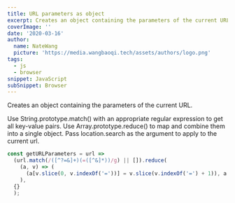```yaml
---
title: URL parameters as object
excerpt: Creates an object containing the parameters of the current URL.
coverImage: ''
date: '2020-03-16'
author:
  name: NateWang
  picture: 'https://media.wangbaoqi.tech/assets/authors/logo.png'
tags:
  - js
  - browser
snippet: JavaScript
subSnippet: Browser
---
```



Creates an object containing the parameters of the current URL.

Use String.prototype.match() with an appropriate regular expression to get all key-value pairs.
Use Array.prototype.reduce() to map and combine them into a single object.
Pass location.search as the argument to apply to the current url.

```js
const getURLParameters = url =>
  (url.match(/([^?=&]+)(=([^&]*))/g) || []).reduce(
    (a, v) => (
      (a[v.slice(0, v.indexOf('='))] = v.slice(v.indexOf('=') + 1)), a
    ),
  {}
  );
```